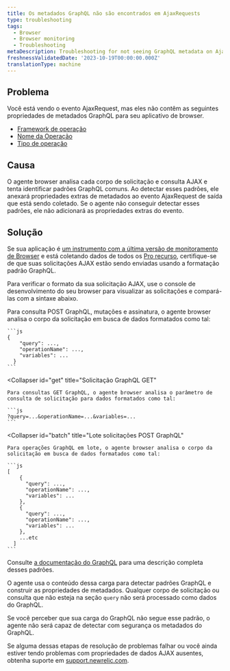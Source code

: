 ```yaml
---
title: Os metadados GraphQL não são encontrados em AjaxRequests
type: troubleshooting
tags:
  - Browser
  - Browser monitoring
  - Troubleshooting
metaDescription: Troubleshooting for not seeing GraphQL metadata on AjaxRequest events for your browser app.
freshnessValidatedDate: '2023-10-19T00:00:00.000Z'
translationType: machine
---
```


## Problema

Você está vendo o evento AjaxRequest, mas eles não contêm as seguintes propriedades de metadados GraphQL para seu aplicativo de browser.

* [Framework de operação](/attribute-dictionary/?event=AjaxRequest&attribute=operationFramework)
* [Nome da Operação](/attribute-dictionary/?event=AjaxRequest&attribute=operationName)
* [Tipo de operação](/attribute-dictionary/?event=AjaxRequest&attribute=operationType)

## Causa

O agente browser analisa cada corpo de solicitação e consulta AJAX e tenta identificar padrões GraphQL comuns. Ao detectar esses padrões, ele anexará propriedades extras de metadados ao evento AjaxRequest de saída que está sendo coletado. Se o agente não conseguir detectar esses padrões, ele não adicionará as propriedades extras do evento.

## Solução

Se sua aplicação é [um instrumento com a última versão de monitoramento de Browser](/docs/browser/new-relic-browser/installation-configuration/troubleshooting-browser-monitoring-installation) e está coletando dados de todos os [Pro recurso](/docs/browser/new-relic-browser/browser-pro-features), certifique-se de que suas solicitações AJAX estão sendo enviadas usando a formatação padrão GraphQL.

Para verificar o formato da sua solicitação AJAX, use o console de desenvolvimento do seu browser para visualizar as solicitações e compará-las com a sintaxe abaixo.

<CollapserGroup>
  <Collapser
    id="post"
    title="Solicitações POST GraphQL"
  >
    Para consulta POST GraphQL, mutações e assinatura, o agente browser analisa o corpo da solicitação em busca de dados formatados como tal:

    ```js
    {
        "query": ...,
        "operationName": ...,
        "variables": ... 
      }
    ```
  </Collapser>

  <Collapser
    id="get"
    title="Solicitação GraphQL GET"
  >
    Para consultas GET GraphQL, o agente browser analisa o parâmetro de consulta de solicitação para dados formatados como tal:

    ```js
    ?query=...&operationName=...&variables=...
    ```
  </Collapser>

  <Collapser
    id="batch"
    title="Lote solicitações POST GraphQL"
  >
    Para operações GraphQL em lote, o agente browser analisa o corpo da solicitação em busca de dados formatados como tal:

    ```js
    [
        {
          "query": ...,
          "operationName": ...,
          "variables": ... 
        },
        {
          "query": ...,
          "operationName": ...,
          "variables": ... 
        },
        ...etc
      ]
    ```
  </Collapser>
</CollapserGroup>

Consulte [a documentação do GraphQL](https://graphql.org/learn/serving-over-http/#post-request) para uma descrição completa desses padrões.

O agente usa o conteúdo dessa carga para detectar padrões GraphQL e construir as propriedades de metadados. Qualquer corpo de solicitação ou consulta que não esteja na seção `query` não será processado como dados do GraphQL.

Se você perceber que sua carga do GraphQL não segue esse padrão, o agente não será capaz de detectar com segurança os metadados do GraphQL.

Se alguma dessas etapas de resolução de problemas falhar ou você ainda estiver tendo problemas com propriedades de dados AJAX ausentes, obtenha suporte em [support.newrelic.com](https://support.newrelic.com).
